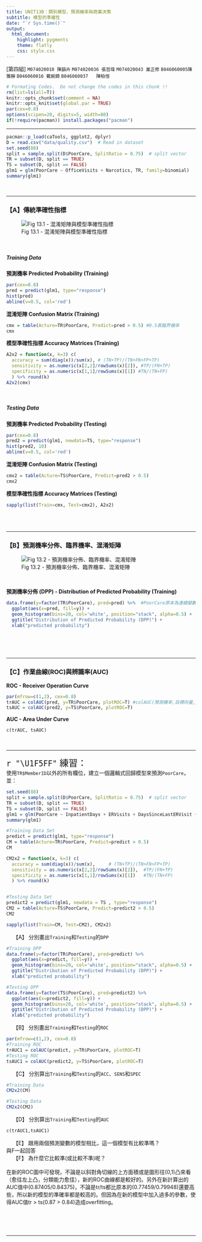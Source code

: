 ```yaml
---
title: UNIT13B：類別模型、預測機率與商業決策 
subtitle: 模型的準確性
date: "`r Sys.time()`"
output: 
  html_document:
    highlight: pygments
    theme: flatly
    css: style.css
---
```


[第四組] `M074020010 陳韻卉` `M074020036 張哲瑋` `M074020043 巢正修` `B046060005陳雅靜` `B046060016 戴婉錡` `B046060037	陳柏愷`

```r
# Formating Codes.  Do not change the codes in this chunk !!
rm(list=ls(all=T))
knitr::opts_chunk$set(comment = NA)
knitr::opts_knit$set(global.par = TRUE)
par(cex=0.8)
options(scipen=20, digits=5, width=80)
if(!require(pacman)) install.packages("pacman")
```
<hr>

```r
pacman::p_load(caTools, ggplot2, dplyr)
D = read.csv("data/quality.csv")  # Read in dataset
set.seed(88)
split = sample.split(D$PoorCare, SplitRatio = 0.75)  # split vector
TR = subset(D, split == TRUE)
TS = subset(D, split == FALSE)
glm1 = glm(PoorCare ~ OfficeVisits + Narcotics, TR, family=binomial)
summary(glm1)
```
<br><hr>


### 【A】傳統準確性指標

![Fig 13.1 - 混淆矩陣與模型準確性指標](Fig13.1.JPG)

<br>

##### Training Data

**預測機率 Predicted Probability (Training)**
```r
par(cex=0.8)
pred = predict(glm1, type="response")
hist(pred)
abline(v=0.5, col='red')
```

**混淆矩陣 Confusion Matrix (Training)**
```r
cmx = table(Acture=TR$PoorCare, Predict=pred > 0.5) #0.5表臨界機率
cmx
```

**模型準確性指標 Accuracy Matrices (Training)**
```r
A2x2 = function(x, k=3) c(
  accuracy = sum(diag(x))/sum(x), # (TN+TP)/(TN+FN+FP+TP)
  sensitivity = as.numeric(x[2,2]/rowSums(x)[2]), #TP/(FN+TP)
  specificity = as.numeric(x[1,1]/rowSums(x)[1]) #TN/(TN+FP)
  ) %>% round(k)
A2x2(cmx)
```
<br>

##### Testing Data

**預測機率 Predicted Probability (Testing)**
```r
par(cex=0.8)
pred2 = predict(glm1, newdata=TS, type="response")
hist(pred2, 10)
abline(v=0.5, col='red')
```

**混淆矩陣 Confusion Matrix (Testing)**
```r
cmx2 = table(Acture=TS$PoorCare, Predict=pred2 > 0.5)
cmx2
```

**模型準確性指標 Accuracy Matrices (Testing)**
```r
sapply(list(Train=cmx, Test=cmx2), A2x2)
```
<br><br><hr>

### 【B】預測機率分佈、臨界機率、混淆矩陣

![Fig 13.2 - 預測機率分佈、臨界機率、混淆矩陣](Fig13.2.JPG)

<br>

**預測機率分佈 (DPP) - Distribution of Predicted Probability (Training)**
```r
data.frame(y=factor(TR$PoorCare), pred=pred) %>%  #PoorCare原本為連續變數，需轉成類別變數。
  ggplot(aes(x=pred, fill=y)) + 
  geom_histogram(bins=20, col='white', position="stack", alpha=0.5) +
  ggtitle("Distribution of Predicted Probability (DPP)") +
  xlab("predicted probability")
```
<br><br><br><hr>

### 【C】作業曲線(ROC)與辨識率(AUC)

**ROC - Receiver Operation Curve**
```r
par(mfrow=c(1,2), cex=0.8)
trAUC = colAUC(pred, y=TR$PoorCare, plotROC=T) #colAUC(預測機率,目標向量,plotROC=T:畫出圖)
tsAUC = colAUC(pred2, y=TS$PoorCare, plotROC=T)
```

**AUC - Area Under Curve**
```r
c(trAUC, tsAUC)
```
<br><hr>

<p class="qiz">
<span style="font-size:24px">`r "\U1F5FF"` 練習： </span><br>
使用`TR$MemberID`以外的所有欄位，建立一個邏輯式回歸模型來預測`PoorCare`，並：<br>

```r
set.seed(88)
split = sample.split(D$PoorCare, SplitRatio = 0.75)  # split vector
TR = subset(D, split == TRUE)
TS = subset(D, split == FALSE)
glm1 = glm(PoorCare ~ InpatientDays + ERVisits + DaysSinceLastERVisit + Pain + TotalVisits + ProviderCount + MedicalClaims + ClaimLines + StartedOnCombination + AcuteDrugGapSmall , TR , family=binomial)
summary(glm1)
```


```r
#Training Data Set 
predict = predict(glm1, type="response")
CM = table(Acture=TR$PoorCare, Predict=predict > 0.5)
CM
```

```r
CM2x2 = function(x, k=3) c(
  accuracy = sum(diag(x))/sum(x),     # (TN+TP)/(TN+FN+FP+TP)
  sensitivity = as.numeric(x[2,2]/rowSums(x)[2]),  #TP/(FN+TP)
  specificity = as.numeric(x[1,1]/rowSums(x)[1])   #TN/(TN+FP)
  ) %>% round(k)


#Testing Data Set
predict2 = predict(glm1, newdata = TS , type="response")
CM2 = table(Acture=TS$PoorCare, Predict=predict2 > 0.5)
CM2
```

```r
sapply(list(Train=CM, Test=CM2), CM2x2)
```

&emsp; 【A】 分別畫出`Training`和`Testing`的`DPP`<br>

```r
#Training DPP
data.frame(y=factor(TR$PoorCare), pred=predict) %>% 
  ggplot(aes(x=predict, fill=y)) + 
  geom_histogram(bins=20, col='white', position="stack", alpha=0.5) +
  ggtitle("Distribution of Predicted Probability (DPP)") +
  xlab("predicted probability")
```

```r
#Testing DPP
data.frame(y=factor(TS$PoorCare), pred=predict2) %>% 
  ggplot(aes(x=predict2, fill=y)) + 
  geom_histogram(bins=20, col='white', position="stack", alpha=0.5) +
  ggtitle("Distribution of Predicted Probability (DPP)") +
  xlab("predicted probability")
```

&emsp; 【B】 分別畫出`Training`和`Testing`的`ROC`<br>

```r
par(mfrow=c(1,2), cex=0.8)
#Training ROC
trAUC1 = colAUC(predict, y=TR$PoorCare, plotROC=T)  
#Testing ROC
tsAUC1 = colAUC(predict2, y=TS$PoorCare, plotROC=T)
```

&emsp; 【C】 分別算出`Training`和`Testing`的`ACC`、`SENS`和`SPEC`<br>

```r
#Training Data
CM2x2(CM)
```

```r
#Testing Data
CM2x2(CM2)
```

&emsp; 【D】 分別算出`Training`和`Testing`的`AUC`<br>

```r
c(trAUC1,tsAUC1)
```

&emsp; 【E】 跟用兩個預測變數的模型相比，這一個模型有比較準嗎？<br>
與F一起回答<br>
&emsp; 【F】 為什麼它比較準(或比較不準)呢？<br><br>
在新的ROC圖中可發現，不論是以斜對角切線的上方面積或是圖形往(0,1)凸來看（愈往左上凸，分類能力愈佳），新的ROC曲線都是較好的。另外在新計算出的AUC值中(0.87405/0.84375)，不論是tr/ts都比原本的(0.77459/0.79948)還要高些，所以新的模型的準確率都是較高的。但因為在新的模型中加入過多的參數，使得AUC值tr > ts(0.87 > 0.84)造成overfitting。
</p class="qiz">

<br><br><br><hr>
